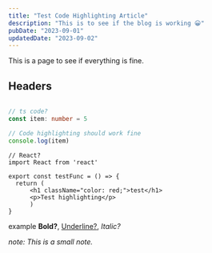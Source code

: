 ```yaml
---
title: "Test Code Highlighting Article"
description: "This is to see if the blog is working 😀"
pubDate: "2023-09-01"
updatedDate: "2023-09-02"
---
```


<p>
This is a page to see if everything is fine. 
</p>

<h2> Headers </h2>


```ts

// ts code? 
const item: number = 5

// Code highlighting should work fine
console.log(item)
```

```tsx 
// React? 
import React from 'react'

export const testFunc = () => {
  return (
      <h1 className="color: red;">test</h1>
      <p>Test highlighting</p>
      )
}
```

example **Bold?**, <span style="text-decoration: underline;">Underline?</span>, *Italic?*

_note: This is a small note._
